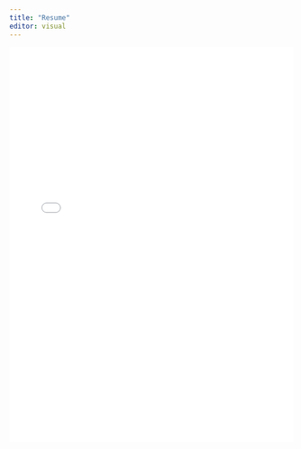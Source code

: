 ```yaml
---
title: "Resume"
editor: visual
---
```


![](PDFs/resumejapplegate2024.pdf){fig-align="center" width="100%" height=700px}
